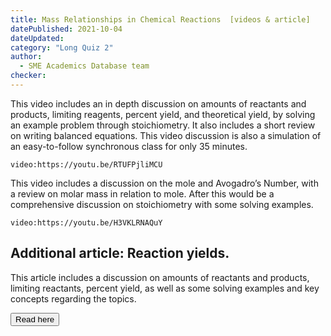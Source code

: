 ```yaml
---
title: Mass Relationships in Chemical Reactions  [videos & article]
datePublished: 2021-10-04
dateUpdated: 
category: "Long Quiz 2"
author: 
  - SME Academics Database team
checker: 
---
```


This video includes an in depth discussion on amounts of reactants and products, limiting reagents, percent yield, and theoretical yield, by solving an example problem through stoichiometry. It also includes a short review on writing balanced equations. This video discussion is also a simulation of an easy-to-follow synchronous class for only 35 minutes.  

`video:https://youtu.be/RTUFPjliMCU`

This video includes a discussion on the mole and Avogadro’s Number, with a review on molar mass in relation to mole. After this would be a comprehensive discussion on stoichiometry with some solving examples. 

`video:https://youtu.be/H3VKLRNAQuY`

## Additional article: Reaction yields. 

This article includes a discussion on amounts of reactants and products, limiting reactants, percent yield, as well as some solving examples and key concepts regarding the topics. 

<a href="https://chem.libretexts.org/Courses/Louisville_Collegiate_School/General_Chemistry/LibreTexts_Louisville_Collegiate_School_Chapters%2F%2F04%3A_Stoichiometry_of_Chemical_Reactions/LibreTexts%2F%2FLouisville_Collegiate_School%2F%2FChapters%2F%2F04%3A_Stoichiometry_of_Chemical_Reactions%2F%2F4.4%3A_Reaction_Yields" target="_blank"><button className="btn">Read here</button></a>

